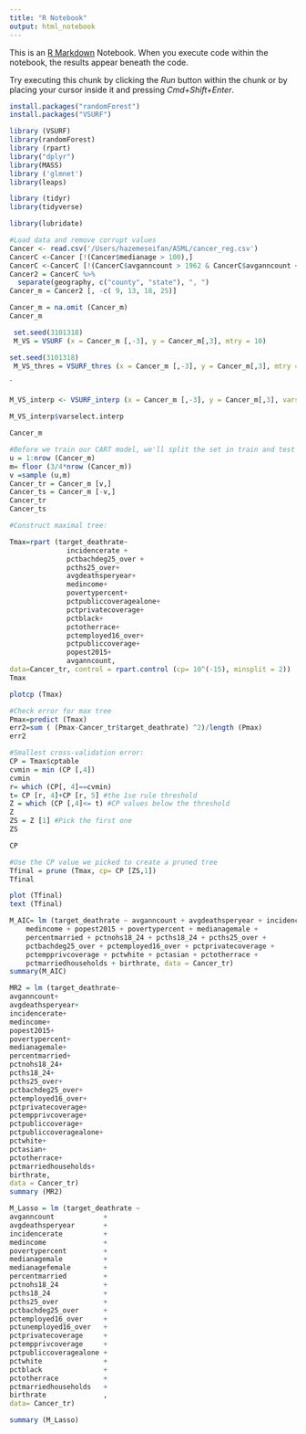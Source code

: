 ```yaml
---
title: "R Notebook"
output: html_notebook
---
```


This is an [R Markdown](http://rmarkdown.rstudio.com) Notebook. When you execute code within the notebook, the results appear beneath the code. 

Try executing this chunk by clicking the *Run* button within the chunk or by placing your cursor inside it and pressing *Cmd+Shift+Enter*. 


```r
install.packages("randomForest")
install.packages("VSURF")


```


```r
library (VSURF)
library(randomForest)
library (rpart)
library("dplyr")
library(MASS)
library ('glmnet')
library(leaps)

library (tidyr)
library(tidyverse)

library(lubridate)
```


```r
#Load data and remove corrupt values
Cancer <- read.csv('/Users/hazemeseifan/ASML/cancer_reg.csv')
CancerC <-Cancer [!(Cancer$medianage > 100),]
CancerC <-CancerC [!(CancerC$avganncount > 1962 & CancerC$avganncount < 1963),]
Cancer2 = CancerC %>%
  separate(geography, c("county", "state"), ", ")
Cancer_m = Cancer2 [, -c( 9, 13, 18, 25)]

Cancer_m = na.omit (Cancer_m)
Cancer_m
```

```r
 set.seed(3101318)
 M_VS = VSURF (x = Cancer_m [,-3], y = Cancer_m[,3], mtry = 10)
```


```r
set.seed(3101318)
 M_VS_thres = VSURF_thres (x = Cancer_m [,-3], y = Cancer_m[,3], mtry = 3)

```

`


```r
M_VS_interp <- VSURF_interp (x = Cancer_m [,-3], y = Cancer_m[,3], vars = M_VS_thres$varselect.thres)

```


```r
M_VS_interp$varselect.interp
```
```r
Cancer_m

```


```r
#Before we train our CART model, we'll split the set in train and test sets:
u = 1:nrow (Cancer_m)
m= floor (3/4*nrow (Cancer_m))
v =sample (u,m)
Cancer_tr = Cancer_m [v,]
Cancer_ts = Cancer_m [-v,]
Cancer_tr
Cancer_ts
```


```r
#Construct maximal tree:

Tmax=rpart (target_deathrate~
              incidencerate + 
              pctbachdeg25_over +
              pcths25_over+
              avgdeathsperyear+
              medincome+
              povertypercent+
              pctpubliccoveragealone+
              pctprivatecoverage+
              pctblack+
              pctotherrace+
              pctemployed16_over+
              pctpubliccoverage+
              popest2015+
              avganncount, 
data=Cancer_tr, control = rpart.control (cp= 10^(-15), minsplit = 2))
Tmax
```
```r
plotcp (Tmax)
```

```r
#Check error for max tree
Pmax=predict (Tmax)
err2=sum ( (Pmax-Cancer_tr$target_deathrate) ^2)/length (Pmax)
err2
```


```r
#Smallest cross-validation error:
CP = Tmax$cptable
cvmin = min (CP [,4])
cvmin
r= which (CP[, 4]==cvmin)
t= CP [r, 4]+CP [r, 5] #the 1se rule threshold
Z = which (CP [,4]<= t) #CP values below the threshold
Z
ZS = Z [1] #Pick the first one
ZS

```

```r
CP
```


```r
#Use the CP value we picked to create a pruned tree
Tfinal = prune (Tmax, cp= CP [ZS,1])
Tfinal
```

```r
plot (Tfinal)
text (Tfinal)
```

```r
M_AIC= lm (target_deathrate ~ avganncount + avgdeathsperyear + incidencerate + 
    medincome + popest2015 + povertypercent + medianagemale + 
    percentmarried + pctnohs18_24 + pcths18_24 + pcths25_over + 
    pctbachdeg25_over + pctemployed16_over + pctprivatecoverage + 
    pctempprivcoverage + pctwhite + pctasian + pctotherrace + 
    pctmarriedhouseholds + birthrate, data = Cancer_tr)
summary(M_AIC)
```


```r
MR2 = lm (target_deathrate~
avganncount+
avgdeathsperyear+
incidencerate+
medincome+
popest2015+
povertypercent+
medianagemale+
percentmarried+
pctnohs18_24+          
pcths18_24+ 
pcths25_over+
pctbachdeg25_over+
pctemployed16_over+
pctprivatecoverage+
pctempprivcoverage+    
pctpubliccoverage+
pctpubliccoveragealone+
pctwhite+
pctasian+
pctotherrace+
pctmarriedhouseholds+
birthrate, 
data = Cancer_tr)
summary (MR2)
```

```r
M_Lasso = lm (target_deathrate ~  
avganncount            +
avgdeathsperyear       +
incidencerate          +
medincome              +
povertypercent         +
medianagemale          +
medianagefemale        +
percentmarried         +
pctnohs18_24           +
pcths18_24             +
pcths25_over           +
pctbachdeg25_over      +
pctemployed16_over     +
pctunemployed16_over   +
pctprivatecoverage     +
pctempprivcoverage     +
pctpubliccoveragealone +
pctwhite               +
pctblack               +
pctotherrace           +
pctmarriedhouseholds   +
birthrate              ,
data= Cancer_tr)

summary (M_Lasso)
```


